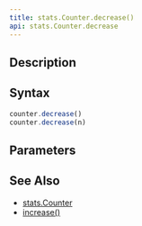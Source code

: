 ```yaml
---
title: stats.Counter.decrease()
api: stats.Counter.decrease
---
```


## Description

<Summary/>

## Syntax

``` js
counter.decrease()
counter.decrease(n)
```

## Parameters

<Parameters/>

## See Also

* [stats.Counter](/reference/api/stats/Counter)
* [increase()](/reference/api/stats/Counter/increase)
